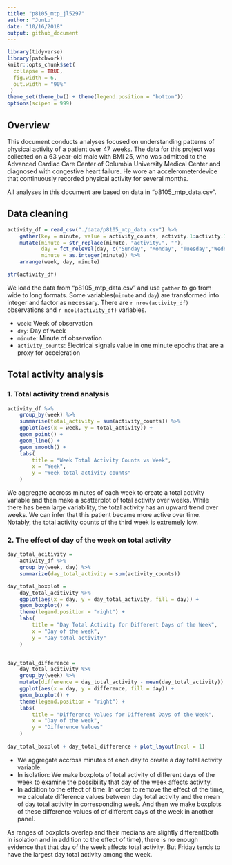 ```yaml
---
title: "p8105_mtp_jl5297"
author: "JunLu"
date: "10/16/2018"
output: github_document
---
```


```r
library(tidyverse)
library(patchwork)
knitr::opts_chunk$set(
  collapse = TRUE,
  fig.width = 6,
  out.width = "90%"
 )
theme_set(theme_bw() + theme(legend.position = "bottom"))
options(scipen = 999)
```

## Overview
This document conducts analyses focused on understanding patterns of physical activity of a patient over 47 weeks. The data for this project was collected on a 63 year-old male with BMI 25, who was admitted to the Advanced Cardiac Care Center of Columbia University Medical Center and diagnosed with congestive heart failure. He wore an accelerometerdevice that continuously recorded physical activity for several months.

All analyses in this document are based on data in “p8105_mtp_data.csv”. 

## Data cleaning
```r
activity_df = read_csv("./data/p8105_mtp_data.csv") %>% 
    gather(key = minute, value = activity_counts, activity.1:activity.1440) %>%
    mutate(minute = str_replace(minute, "activity.", ""),
           day = fct_relevel(day, c("Sunday", "Monday", "Tuesday","Wednesday", "Thursday", "Friday", "Saturday")),
           minute = as.integer(minute)) %>% 
    arrange(week, day, minute)

str(activity_df)
```
We load the data from  “p8105_mtp_data.csv” and use `gather` to go from wide to long formats. Some variables(`minute` and `day`) are transformed into integer and factor as necessary. There are `r nrow(activity_df)` observations and `r ncol(activity_df)` variables.

* `week`: Week of observation
* `day`: Day of week
* `minute`: Minute of observation
* `activity_counts`: Electrical signals value in one minute epochs that are a proxy for acceleration

## Total activity analysis

### 1. Total activity trend analysis
```r
activity_df %>% 
    group_by(week) %>% 
    summarise(total_activity = sum(activity_counts)) %>% 
    ggplot(aes(x = week, y = total_activity)) +
    geom_point() +
    geom_line() +
    geom_smooth() +
    labs(
        title = "Week Total Activity Counts vs Week",
        x = "Week",
        y = "Week total activity counts"
    )
```
We aggregate accross minutes of each week to create a total activity variable and then make a scatterplot of total activity over weeks. While there has been large variability, the total activity has an upward trend over weeks. We can infer that this patient became more active over time. Notably, the total activity counts of the third week is extremely low.

### 2. The effect of day of the week on total activity
```r
day_total_acitivity = 
    activity_df %>% 
    group_by(week, day) %>%
    summarize(day_total_activity = sum(activity_counts))

day_total_boxplot =
    day_total_acitivity %>% 
    ggplot(aes(x = day, y = day_total_activity, fill = day)) +
    geom_boxplot() +
    theme(legend.position = "right") +
    labs(
        title = "Day Total Activity for Different Days of the Week",
        x = "Day of the week",
        y = "Day total activity"
    )


day_total_difference =
    day_total_acitivity %>% 
    group_by(week) %>% 
    mutate(difference = day_total_activity - mean(day_total_activity)) %>%
    ggplot(aes(x = day, y = difference, fill = day)) + 
    geom_boxplot() + 
    theme(legend.position = "right") +
    labs(
        title = "Difference Values for Different Days of the Week",
        x = "Day of the week",
        y = "Difference Values"
    )
    
day_total_boxplot + day_total_difference + plot_layout(ncol = 1)
```

* We aggregate accross minutes of each day to create a day total activity variable. 
* In isolation: We make boxplots of total activity of different days of the week to examine the possibility that day of the week affects activity. 
* In addition to the effect of time: In order to remove the effect of the time, we calculate difference values between day total activity and the mean of day total activity in corresponding week. And then we make boxplots of these difference values of of different days of the week in another panel.    

As ranges of boxplots overlap and their medians are slightly different(both in isolation and in addition to the effect of time), there is no enough evidence that that day of the week affects total activity. But Friday tends to have the largest day total activity among the week.
